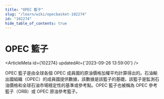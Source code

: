 ```yaml
---
title: "OPEC 籃子"
slug: "/learn/wiki/opecbasket-102274"
id: "102274"
hide_table_of_contents: true
---
```



# OPEC 籃子

<ArticleMeta id={102274} updatedAt={'2023-09-26 13:59:00'} />
<div className='border-solid border-b border-t-0 my-4 border-[var(--ifm-color-gray-300)]' />

OPEC 籃子是由全球各個 OPEC 成員國的原油價格加權平均計算得出的。石油輸出國組織（OPEC）的成員國提供數據，該數據是該籃子的基礎。該籃子是監測石油價格和全球石油市場穩定性的基準或參考點。OPEC 籃子也被稱為 OPEC 參考籃子（ORB）或 OPEC 原油參考籃子。

